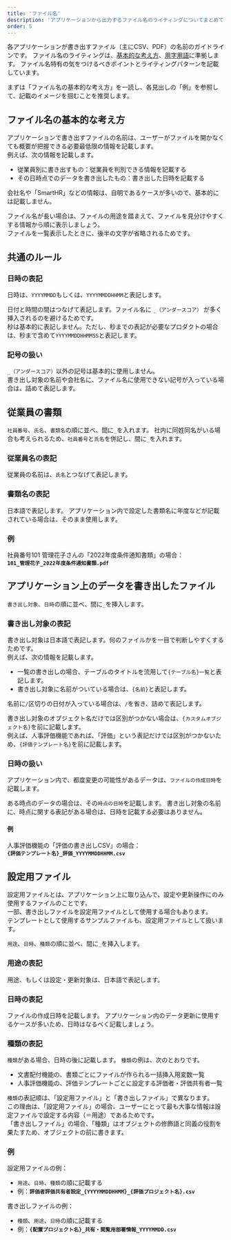 ```yaml
---
title: 'ファイル名'
description: 'アプリケーションから出力するファイル名のライティングについてまとめています。'
order: 5
---
```


各アプリケーションが書き出すファイル（主にCSV、PDF）の名前のガイドラインです。
ファイル名のライティングは、[基本的な考え方](/products/contents/writing-style/)、[用字用語](/products/contents/idiomatic-usage/)に準拠します。
ファイル名特有の気をつけるべきポイントとライティングパターンを記載しています。

まずは「ファイル名の基本的な考え方」を一読し、各見出しの「例」を参照して、記載のイメージを掴むことを推奨します。

## ファイル名の基本的な考え方

アプリケーションで書き出すファイルの名前は、ユーザーがファイルを開かなくても概要が把握できる必要最低限の情報を記載します。  
例えば、次の情報を記載します。

- 従業員別に書き出すもの：従業員を判別できる情報を記載する
- その日時点でのデータを書き出したもの：書き出した日時を記載する

会社名や「SmartHR」などの情報は、自明であるケースが多いので、基本的には記載しません。

ファイル名が長い場合は、ファイルの用途を踏まえて、ファイルを見分けやすくする情報から順に表示しましょう。  
ファイルを一覧表示したときに、後半の文字が省略されるためです。

## 共通のルール

### 日時の表記

日時は、`YYYYMMDD`もしくは、`YYYYMMDDHHMM`と表記します。

日付と時間の間はつなげて表記します。ファイル名に `_（アンダースコア）` が多く挿入されるのを避けるためです。  
秒は基本的に表記しません。ただし、秒までの表記が必要なプロダクトの場合は、秒まで含めて`YYYYMMDDHHMMSS`と表記します。

### 記号の扱い

`_（アンダースコア）`以外の記号は基本的に使用しません。  
書き出し対象の名前や会社名に、ファイル名に使用できない記号が入っている場合は、詰めて表記します。

## 従業員の書類

`社員番号`、`氏名`、`書類名`の順に並べ、間に`_`を入れます。
社内に同姓同名がいる場合も考えられるため、`社員番号`と`氏名`を併記し、間に`_`を入れます。

### 従業員名の表記

従業員の名前は、`氏名`とつなげて表記します。

### 書類名の表記

日本語で表記します。
アプリケーション内で設定した書類名に年度などが記載されている場合は、そのまま使用します。

### 例

社員番号101 管理花子さんの「2022年度条件通知書類」の場合：  
**`101_管理花子_2022年度条件通知書類.pdf`**

## アプリケーション上のデータを書き出したファイル

`書き出し対象`、`日時`の順に並べ、間に`_`を挿入します。

### 書き出し対象の表記

書き出し対象は日本語で表記します。何のファイルかを一目で判断しやすくするためです。  
例えば、次の情報を記載します。

- 一覧の書き出しの場合、テーブルのタイトルを流用して`{テーブル名}一覧`と表記します。
- 書き出し対象に名前がついている場合は、`{名前}`と表記します。

名前に`/`区切りの日付が入っている場合は、`/`を省き、詰めて表記します。

書き出し対象のオブジェクト名だけでは区別がつかない場合は、`{カスタムオブジェクト名}`を前に記載します。  
例えば、人事評価機能であれば、「評価」という表記だけでは区別がつかないため、`{評価テンプレート名}`を前に記載します。

### 日時の扱い

アプリケーション内で、都度変更の可能性があるデータは、`ファイルの作成日時`を記載します。

ある時点のデータの場合は、その`時点の日時`を記載します。
書き出し対象の名前に、時点に関する表記がある場合は、日時を記載する必要はありません。

#### 例

人事評価機能の「評価の書き出しCSV」の場合：  
**`{評価テンプレート名}_評価_YYYYMMDDHHMM.csv`**

## 設定用ファイル

設定用ファイルとは、アプリケーション上に取り込んで、設定や更新操作にのみ使用するファイルのことです。  
一部、書き出しファイルを設定用ファイルとして使用する場合もあります。  
テンプレートとして使用するサンプルファイルも、設定用ファイルとして扱います。

`用途`、`日時`、`種類`の順に並べ、間に`_`を挿入します。

### 用途の表記

用途、もしくは設定・更新対象は、日本語で表記します。

### 日時の表記

ファイルの作成日時を記載します。
アプリケーション内のデータ更新に使用するケースが多いため、日時はなるべく記載しましょう。

### 種類の表記

`種類`がある場合、日時の後に記載します。
`種類`の例は、次のとおりです。

- 文書配付機能の、書類ごとにファイルが作られる一括挿入用変数一覧
- 人事評価機能の、評価テンプレートごとに設定する評価者・評価共有者一覧

`種類`の表記順は、「設定用ファイル」と「書き出しファイル」で異なります。  
この理由は、「設定用ファイル」の場合、ユーザーにとって最も大事な情報は設定ファイルで設定する内容（＝用途）であるためです。  
「書き出しファイル」の場合、「種類」はオブジェクトの修飾語と同義の役割を果たすため、オブジェクトの前に書きます。

### 例

設定用ファイルの例：

- `用途`、`日時`、`種類`の順に記載する
- 例：**`評価者評価共有者設定_{YYYYMMDDHHMM}_{評価プロジェクト名}.csv`**

書き出しファイルの例：

- `種類`、`用途`、`日時`の順に記載する
- 例：**`{配置プロジェクト名}_共有・閲覧用部署情報_YYYYMMDD.csv`**

